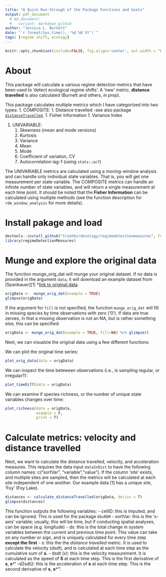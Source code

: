 ```yaml
---
title: "A Quick Run-through of the Package Functions and Goals"
output: pdf_document
  # md_document:
  #   variant: markdown_github
author: "Jessica L. Burnett"
date: "`r format(Sys.time(), '%d %B %Y')`"
tags: [regime shift, ecology]
---
```

```r
knitr::opts_chunk$set(include=FALSE, fig.align='center', out.width = "85%")
```

# About 

This package will calculate a various regime detection metrics that have been used to 'detect ecological regime shifts'. A 'new' metric, **distance travelled** is also calculated (Burnett and others, *in prep*). 

This package calculates multiple metrics which I have categorized into two types:
1. COMPOSITE:
    1. Distance travelled -see also package [`distanceTravelled`](https://github.com/TrashBirdEcology/distanceTravelled). 
    1. Fisher Information
    1. Variance Index

1. UNIVARIABLE:
    1. Skewness (mean and mode versions)
    1. Kurtosis
    1. Variance
    1. Mean
    1. Mode
    1. Coefficient of variation, CV
    1. Autocorrelation lag-1 (using `stats::acf`)


The UNIVARIABLE metrics are calculated using a moving-window analysis and can handle only individual state variables. That is, you will get one measurement per state variable. The  COMPOSITE metrics can handle an infinite number of state variables, and will return a single measurement at each time point. It should be noted  that the **Fisher Information** can be calculated using multiple methods (see the function description for `rdm_window_analysis` for more details).

# Install pakage and load 
```r
devtools::install_github("trashbirdecology/regimedetectionmeasures", force=FALSE)
library(regimeDetectionMeasures)
```

# Munge and explore the original data
The function munge_orig_dat will munge your original dataset. If no data is provided in the argument `data`, it will download an example dataset from [Spanbauer][1] *[link to original data](https://journals.plos.org/plosone/article?id=10.1371/journal.pone.0108936). 
```r
origData <-  munge_orig_dat(example = TRUE)
glimpse(origData)
```
If the argument for `fill` is not specified, the function `munge_orig_dat` will fill in missing species by time observations with zero ('0'). If data are true zeroes, in that a missing observation is not an NA, but is rather something else, this can be specified:
```r
origData <- munge_orig_dat(example = TRUE, fill=NA) %>% glimpse()
```

Next, we can visualzie the original data using a few different functions:

We can plot the original time series:
```r
plot_orig_data(data = origData)
```

We can inspect the time beteween observations (i.e., is sampling regular, or irregular?):
```r
plot_timeDiff(data = origData)
```

We can examine if species richness, or the number of unique state variables changes over time:
```r
plot_richness(data = origData,
              example = F,
              print = T)
```

# Calculate metrics: velocity and distance travelled

Next, we want to calculate the distance travelled, velocity, and acceleration measures. This requires the data input `dataInDist` to have the following column names: c("sortVar", "variable","value"). If the column 'site' exists, and multiple sites are sampled, then the metrics will be calculated at each site independent of one another. Our example data [1] has a unique site, 'Foy' (Foy Lake).

```r
distances <- calculate_distanceTravelled(origData, derivs = T)
glimpse(distances)
```
This function outputs the following variables: 
- cellID: this is imputed, and can be ignored. This is used for the package `bbsRDM`
- sortVar: this is the 'x-axis' variable; usually, this will be time, but if conducting spatial analyses, can be space (e.g. longitude)
- ds: this is the total change in system variables between the current and previous time point. This value can take on any number or sign, and is uniquely calculated for every time step **except the first**
- s: this the the *distance travelled* metric. It is used to calculate the velocity (*dsdt*), and is calculated at each time step as the cumulative sum of **s**.
- dsdt (*v*): this is the velocity measurement. It is calculated as the speed of **S** at each time step. This is the first derivative of **s**, **s^'**
-d2sdt2: this is the acceleration of **s** at each time step. This is the second derivative of **s**, **s^''**.



